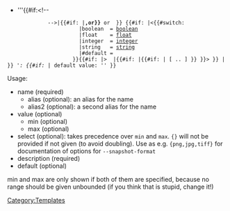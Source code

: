 * '''{{{name}}}{{#if:{{{alias|}}}<!--
              -->|{{#if:{{{alias2|}}}<!--
                 -->|''', '''{{{alias}}}''' or '''{{{alias2}}}'''<!--
               -->}}<!--
              -->''' or '''{{{alias}}}'''<!--
            -->}} {{#if:{{{value|}}}<!--
                 -->|<{{#switch:{{{value}}}
                        |boolean  = [[boolean]]
                        |float    = [[float]]
                        |integer  = [[integer]]
                        |string   = [[string]]
                        |#default = {{{value}}}
                      }}{{#if:{{{select|}}}<!--
                       -->|> <span style="overflow-wrap:break-word;">{{{select}}}</span><!--
                       -->|{{#if:{{{min|}}}<!--
                          -->|{{#if:{{{max|}}}<!--
                             -->|&#x20;&#x5B;{{{min}}} .. {{{max}}}&#x5D;<!--
                           -->}}<!--
                        -->}}><!--
                     -->}}<!--
                 -->|{{{select|}}}<!--
               -->}} ''': {{{description<includeonly>|?</includeonly>}}}{{#if:{{{default|}}}<!--
                                                                       -->|&#x20;''default value: {{{default}}}''<!--
                                                                     -->}}<noinclude>

Usage:
* name (required)
** alias (optional): an alias for the name
** alias2 (optional): a second alias for the name
* value (optional)
** min (optional)
** max (optional)
* select (optional): takes precedence over <code>min</code> and <code>max</code>. <code>{}</code> will not be provided if not given (to avoid doubling). Use as e.g. <code>{png,jpg,tiff}</code> for documentation of options for <code>--snapshot-format</code>
* description (required)
* default (optional)

min and max are only shown if both of them are specified, because no range should be given unbounded (if you think that is stupid, change it!)

[[Category:Templates]]
</noinclude>
